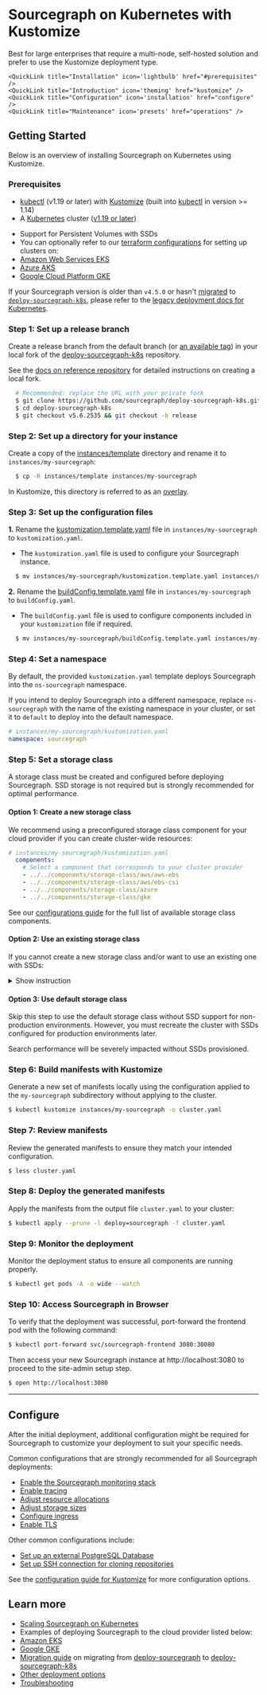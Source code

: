 # Sourcegraph on Kubernetes with Kustomize

Best for large enterprises that require a multi-node, self-hosted solution and prefer to use the Kustomize deployment type.

<QuickLinks>

    <QuickLink title="Installation" icon='lightbulb' href="#prerequisites" />
    <QuickLink title="Introduction" icon='theming' href="kustomize" />
    <QuickLink title="Configuration" icon='installation' href="configure" />
    <QuickLink title="Maintenance" icon='presets' href="operations" />

</QuickLinks>

## Getting Started

Below is an overview of installing Sourcegraph on Kubernetes using Kustomize.

### Prerequisites

* [kubectl](https://kubernetes.io/docs/tasks/tools/install-kubectl/) (v1.19 or later) with [Kustomize](https://kustomize.io/) (built into [kubectl](https://kubernetes.io/docs/tasks/tools/install-kubectl/) in version >= 1.14)
* A [Kubernetes](https://kubernetes.io/) cluster ([v1.19 or later](https://kubernetes.io/blog/2020/08/26/kubernetes-release-1.19-accentuate-the-paw-sitive/))
 - Support for Persistent Volumes with SSDs
 - You can optionally refer to our [terraform configurations](https://github.com/sourcegraph/tf-k8s-configs) for setting up clusters on:
- [Amazon Web Services EKS](https://github.com/sourcegraph/tf-k8s-configs/tree/main/aws)
- [Azure AKS](https://github.com/sourcegraph/tf-k8s-configs/tree/main/azure)
- [Google Cloud Platform GKE](https://github.com/sourcegraph/tf-k8s-configs/tree/main/gcp)

<Callout type="warning">If your Sourcegraph version is older than `v4.5.0` or hasn't [migrated](/admin/deploy/kubernetes/kustomize/migrate) to [`deploy-sourcegraph-k8s`](https://github.com/sourcegraph/deploy-sourcegraph-k8s), please refer to the [legacy deployment docs for Kubernetes](https://docs.sourcegraph.com/@v4.4.2/admin/deploy/kubernetes).</Callout>

### **Step 1**: Set up a release branch

Create a release branch from the default branch (or [an available tag](https://github.com/sourcegraph/deploy-sourcegraph-k8s/tags)) in your local fork of the [deploy-sourcegraph-k8s](https://github.com/sourcegraph/deploy-sourcegraph-k8s) repository.

See the [docs on reference repository](/admin/deploy/repositories) for detailed instructions on creating a local fork.

```bash
  # Recommended: replace the URL with your private fork
  $ git clone https://github.com/sourcegraph/deploy-sourcegraph-k8s.git
  $ cd deploy-sourcegraph-k8s
  $ git checkout v5.6.2535 && git checkout -b release
```

### **Step 2**: Set up a directory for your instance

Create a copy of the [instances/template](/admin/deploy/kubernetes/kustomize/#template) directory and rename it to `instances/my-sourcegraph`:

```bash
  $ cp -R instances/template instances/my-sourcegraph
```

<Callout type="note">In Kustomize, this directory is referred to as an [overlay](https://kubectl.docs.kubernetes.io/references/kustomize/glossary/#overlay).</Callout>

### **Step 3**: Set up the configuration files

**1.** Rename the [kustomization.template.yaml](/admin/deploy/kubernetes/kustomize/#kustomization-yaml) file in `instances/my-sourcegraph` to `kustomization.yaml`.

- The `kustomization.yaml` file is used to configure your Sourcegraph instance.

```bash
  $ mv instances/my-sourcegraph/kustomization.template.yaml instances/my-sourcegraph/kustomization.yaml
```

**2.** Rename the [buildConfig.template.yaml](/admin/deploy/kubernetes/kustomize/#buildconfig-yaml) file in `instances/my-sourcegraph` to `buildConfig.yaml`.

- The `buildConfig.yaml` file is used to configure components included in your `kustomization` file if required.

```bash
  $ mv instances/my-sourcegraph/buildConfig.template.yaml instances/my-sourcegraph/buildConfig.yaml
```

### **Step 4**: Set a namespace

By default, the provided `kustomization.yaml` template deploys Sourcegraph into the `ns-sourcegraph` namespace.

If you intend to deploy Sourcegraph into a different namespace, replace `ns-sourcegraph` with the name of the existing namespace in your cluster, or set it to `default` to deploy into the default namespace.

  ```yaml
  # instances/my-sourcegraph/kustomization.yaml
  namespace: sourcegraph
  ```

### **Step 5**: Set a storage class

A storage class must be created and configured before deploying Sourcegraph. SSD storage is not required but is strongly recommended for optimal performance.

#### Option 1: Create a new storage class

We recommend using a preconfigured storage class component for your cloud provider if you can create cluster-wide resources:

```yaml
# instances/my-sourcegraph/kustomization.yaml
  components:
    # Select a component that corresponds to your cluster provider
    - ../../components/storage-class/aws/aws-ebs
    - ../../components/storage-class/aws/ebs-csi
    - ../../components/storage-class/azure
    - ../../components/storage-class/gke
```

See our [configurations guide](/admin/deploy/kubernetes/configure) for the full list of available storage class components.

#### Option 2: Use an existing storage class

If you cannot create a new storage class and/or want to use an existing one with SSDs:

<details>
    <summary>Show instruction</summary>

    **1.** Include the `storage-class/name-update` component under the components list

    ```yaml
    # instances/my-sourcegraph/kustomization.yaml
    components:
    # This updates storageClassName to
    # the STORAGECLASS_NAME value from buildConfig.yaml
    - ../../components/storage-class/name-update
    ```

    **2.** Input the storage class name by setting the value of `STORAGECLASS_NAME` in `buildConfig.yaml`.

    For example, set `STORAGECLASS_NAME=sourcegraph` if `sourcegraph` is the name of an existing storage class:

    ```yaml
    # instances/my-sourcegraph/buildConfig.yaml
    kind: ConfigMap
    metadata:
    name: sourcegraph-kustomize-build-config
    data:
    STORAGECLASS_NAME: sourcegraph # -- [ACTION] Update storage class name here
    ```
</details>

#### Option 3: Use default storage class

Skip this step to use the default storage class without SSD support for non-production environments. However, you must recreate the cluster with SSDs configured for production environments later.

<Callout type="warning">Search performance will be severely impacted without SSDs provisioned.</Callout>

### **Step 6**: Build manifests with Kustomize

Generate a new set of manifests locally using the configuration applied to the `my-sourcegraph` subdirectory without applying to the cluster.

  ```bash
  $ kubectl kustomize instances/my-sourcegraph -o cluster.yaml
  ```

### **Step 7**: Review manifests

Review the generated manifests to ensure they match your intended configuration.

  ```bash
  $ less cluster.yaml
  ```

### **Step 8**: Deploy the generated manifests

Apply the manifests from the output file `cluster.yaml` to your cluster:

  ```bash
  $ kubectl apply --prune -l deploy=sourcegraph -f cluster.yaml
  ```

### **Step 9**: Monitor the deployment

Monitor the deployment status to ensure all components are running properly.

  ```bash
  $ kubectl get pods -A -o wide --watch
  ```

### **Step 10**: Access Sourcegraph in Browser

To verify that the deployment was successful, port-forward the frontend pod with the following command:

  ```bash
  $ kubectl port-forward svc/sourcegraph-frontend 3080:30080
  ```

Then access your new Sourcegraph instance at http://localhost:3080 to proceed to the site-admin setup step.

  ```bash
  $ open http://localhost:3080
  ```

---

## Configure

After the initial deployment, additional configuration might be required for Sourcegraph to customize your deployment to suit your specific needs.

Common configurations that are strongly recommended for all Sourcegraph deployments:

- [Enable the Sourcegraph monitoring stack](/admin/deploy/kubernetes/configure#monitoring-stack)
- [Enable tracing](/admin/deploy/kubernetes/configure#tracing)
- [Adjust resource allocations](/admin/deploy/kubernetes/configure#instance-size-based-resources)
- [Adjust storage sizes](/admin/deploy/kubernetes/configure#adjust-storage-sizes)
- [Configure ingress](/admin/deploy/kubernetes/configure#ingress)
- [Enable TLS](/admin/deploy/kubernetes/configure#tls)

Other common configurations include:

- [Set up an external PostgreSQL Database](/admin/deploy/kubernetes/configure#external-postgres)
- [Set up SSH connection for cloning repositories](/admin/deploy/kubernetes/configure#ssh-for-cloning)

See the [configuration guide for Kustomize](/admin/deploy/kubernetes/configure) for more configuration options.

## Learn more

- [Scaling Sourcegraph on Kubernetes](/admin/deploy/kubernetes/scale)
- Examples of deploying Sourcegraph to the cloud provider listed below:
- [Amazon EKS](/admin/deploy/kubernetes/kustomize/eks)
- [Google GKE](/admin/deploy/kubernetes/kustomize/gke)
- [Migration guide](/admin/deploy/kubernetes/kustomize/migrate) on migrating from [deploy-sourcegraph](https://github.com/sourcegraph/deploy-sourcegraph) to [deploy-sourcegraph-k8s](https://github.com/sourcegraph/deploy-sourcegraph-k8s)
- [Other deployment options](/admin/deploy/)
- [Troubleshooting](/admin/deploy/kubernetes/troubleshoot)
